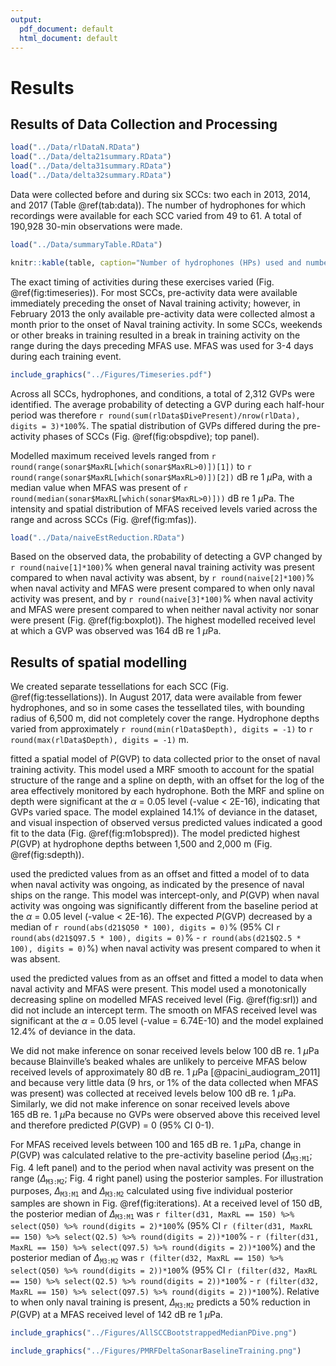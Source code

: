 ```yaml
---
output:
  pdf_document: default
  html_document: default
---
```

# Results

## Results of Data Collection and Processing

```r

load("../Data/rlDataN.RData")
load("../Data/delta21summary.RData")
load("../Data/delta31summary.RData")
load("../Data/delta32summary.RData")

```

Data were collected before and during six SCCs: two each in 2013, 2014, and 2017 (Table \@ref(tab:data)). The number of hydrophones for which recordings were available for each SCC varied from 49 to 61. A total of 190,928 30-min observations were made. 

```r

load("../Data/summaryTable.RData")

knitr::kable(table, caption="Number of hydrophones (HPs) used and number of observations made (no. 30-min periods) during each Submarine Commander Course (SCC) before the exercise began, when naval activity was present, and when naval activity and mid-frequency active (MFA) sonar were present.")

```

The exact timing of activities during these exercises varied (Fig. \@ref(fig:timeseries)). For most SCCs, pre-activity data were available immediately preceding the onset of Naval training activity; however, in February 2013 the only available pre-activity data were collected almost a month prior to the onset of Naval training activity. In some SCCs, weekends or other breaks in training resulted in a break in training activity on the range during the days preceding MFAS use. MFAS was used for 3-4 days during each training event. 

```r
include_graphics("../Figures/Timeseries.pdf")
```

Across all SCCs, hydrophones, and conditions, a total of 2,312 GVPs were identified. The average probability of detecting a GVP during each half-hour period was therefore `r round(sum(rlData$DivePresent)/nrow(rlData), digits = 3)*100`\%. The spatial distribution of GVPs differed during the pre-activity phases of SCCs (Fig. \@ref(fig:obspdive); top panel).

Modelled maximum received levels ranged from `r round(range(sonar$MaxRL[which(sonar$MaxRL>0)])[1])` to `r round(range(sonar$MaxRL[which(sonar$MaxRL>0)])[2])` dB re 1 $\mu$Pa, with a median value when MFAS was present of `r round(median(sonar$MaxRL[which(sonar$MaxRL>0)]))` dB re 1 $\mu$Pa. The intensity and spatial distribution of MFAS received levels varied across the range and across SCCs (Fig. \@ref(fig:mfas)). 

```r
load("../Data/naiveEstReduction.RData")
```

Based on the observed data, the probability of detecting a GVP changed by `r round(naive[1]*100)`\% when general naval training activity was present compared to when naval activity was absent, by `r round(naive[2]*100)`\% when naval activity and MFAS were present compared to when only naval activity was present, and by `r round(naive[3]*100)`\% when naval activity and MFAS were present compared to when neither naval activity nor sonar were present (Fig. \@ref(fig:boxplot)). The highest modelled received level at which a GVP was observed was 164 dB re 1 $\mu$Pa. 

## Results of spatial modelling

We created separate tessellations for each SCC (Fig. \@ref(fig:tessellations)). In August 2017, data were available from fewer hydrophones, and so in some cases the tessellated tiles, with bounding radius of 6,500 m, did not completely cover the range. Hydrophone depths varied from approximately `r round(min(rlData$Depth), digits = -1)` to `r round(max(rlData$Depth), digits = -1)` m.

\texttt{M1} fitted a spatial model of $P(\text{GVP})$ to data collected prior to the onset of naval training activity. This model used a MRF smooth to account for the spatial structure of the range and a spline on depth, with an offset for the log of the area effectively monitored by each hydrophone. Both the MRF and spline on depth were significant at the $\alpha$ = 0.05 level (\textit{p}-value < 2E-16), indicating that GVPs varied space. The model explained 14.1\% of deviance in the dataset, and visual inspection of observed versus predicted values indicated a good fit to the data (Fig. \@ref(fig:m1obspred)). The model \texttt{M1} predicted highest $P(\text{GVP})$ at hydrophone depths between 1,500 and 2,000 m (Fig. \@ref(fig:sdepth)).

\texttt{M2} used the predicted values from \texttt{M1} as an offset and fitted a model of to data when naval activity was ongoing, as indicated by the presence of naval ships on the range. This model was intercept-only, and $P(\text{GVP})$ when naval activity was ongoing was significantly different from the baseline period at the $\alpha$ = 0.05 level (\textit{p}-value < 2E-16). The expected $P(\text{GVP})$ decreased by a median of `r round(abs(d21$Q50 * 100), digits = 0)`\% (95\% CI `r round(abs(d21$Q97.5 * 100), digits = 0)`\% - `r round(abs(d21$Q2.5 * 100), digits = 0)`\%) when naval activity was present compared to when it was absent. 

\texttt{M3} used the predicted values from \texttt{M2} as an offset and fitted a model to data when naval activity and MFAS were present. This model used a monotonically decreasing spline on modelled MFAS received level (Fig. \@ref(fig:srl)) and did not include an intercept term. The smooth on MFAS received level was significant at the $\alpha$ = 0.05 level (\textit{p}-value = 6.74E-10) and the model explained 12.4\% of deviance in the data. 

We did not make inference on sonar received levels below 100\ dB\ re.\ 1\ $\mu$Pa because Blainville's beaked whales are unlikely to perceive MFAS below received levels of approximately 80 dB\ re.\ 1\ $\mu$Pa [@pacini_audiogram_2011] and because very little data (9\ hrs, or 1\% of the data collected when MFAS was present) was collected at received levels below 100\ dB\ re.\ 1\ $\mu$Pa. Similarly, we did not make inference on sonar received levels above 165\ dB\ re.\ 1\ $\mu$Pa because no GVPs were observed above this received level and therefore \texttt{M3} predicted $P(\text{GVP})$ = 0 (95\% CI 0-1).

For MFAS received levels between 100 and 165 dB\ re.\ 1\ $\mu$Pa, change in $P(\text{GVP})$ was calculated relative to the pre-activity baseline period ($\Delta_{\texttt{M3:M1}}$; Fig. 4 left panel) and to the period when naval activity was present on the range 
 ($\Delta_{\texttt{M3:M2}}$; Fig. 4 right panel) using the posterior samples. For illustration purposes, $\Delta_{\texttt{M3:M1}}$ and $\Delta_{\texttt{M3:M2}}$ calculated using five individual posterior samples are shown in Fig. \@ref(fig:iterations). At a received level of 150 dB, the posterior median of $\Delta_{\texttt{M3:M1}}$ was `r filter(d31, MaxRL == 150) %>% select(Q50) %>% round(digits = 2)*100`\% (95\% CI `r (filter(d31, MaxRL == 150) %>% select(Q2.5) %>% round(digits = 2))*100`\% - `r (filter(d31, MaxRL == 150) %>% select(Q97.5) %>% round(digits = 2))*100`\%) and the posterior median of $\Delta_{\texttt{M3:M2}}$ was `r (filter(d32, MaxRL == 150) %>% select(Q50) %>% round(digits = 2))*100`\% (95\% CI `r (filter(d32, MaxRL == 150) %>% select(Q2.5) %>% round(digits = 2))*100`\% - `r (filter(d32, MaxRL == 150) %>% select(Q97.5) %>% round(digits = 2))*100`\%). Relative to when only naval training is present, $\Delta_{\texttt{M3:M2}}$ predicts a 50\% reduction in $P(\text{GVP})$ at a MFAS received level of 142 dB\ re\ 1\ $\mu$Pa.
 
 
```r
include_graphics("../Figures/AllSCCBootstrappedMedianPDive.png")
```

```r
include_graphics("../Figures/PMRFDeltaSonarBaselineTraining.png")
```


